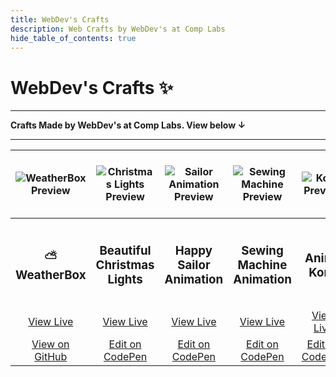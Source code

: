 ```yaml
---
title: WebDev's Crafts
description: Web Crafts by WebDev's at Comp Labs
hide_table_of_contents: true
---
```



# WebDev's Crafts ✨

<hr></hr>

**Crafts Made by WebDev's at Comp Labs. View below ↓**

<hr></hr>

<WebDevCardsRow />

| ![WeatherBox Preview](/img/blog/default.png) | ![Christmas Lights Preview](/img/blog/default.png) | ![Sailor Animation Preview](/img/blog/default.png) | ![Sewing Machine Preview](/img/blog/default.png) | ![Komi Preview](/img/blog/default.png) | ![Nezuko Preview](/img/blog/default.png) | ![Turin Horse Preview](/img/blog/default.png) | ![Double Cone Illusion Preview](/img/blog/default.png) | ![Magical Text Effect Preview](/img/blog/default.png) | ![Mini GSAP Game Preview](/img/blog/default.png) | ![Multi-Input Maze Preview](/img/blog/default.png) | ![Dragon Animation Preview](/img/blog/default.png) | ![DIV CSS Card Backgrounds Preview](/img/blog/default.png) | ![Parametric Spider Preview](/img/blog/default.png) | ![Island Preview](/img/blog/default.png) | ![Play Buttons Preview](/img/blog/default.png) | ![Super Header Slider Preview](/img/blog/default.png) | ![Generative Kong Summit Patterns Preview](/img/blog/default.png) |
|:---:	|:---:	|:---:	|:---:	|:---:	|:---:	|:---:	|:---:	|:---:	|:---:	|:---:	|:---:	|:---:	|:---:	|:---:	|:---:	|:---:	|:---:	|
| <h3>⛅ WeatherBox</h3> | <h3>Beautiful Christmas Lights</h3> | <h3>Happy Sailor Animation</h3> | <h3>Sewing Machine Animation</h3> | <h3>Anime Komi</h3> | <h3>Anime Nezuko</h3> | <h3>The Turin Horse - Hadi</h3> | <h3>Double Cone Illusion</h3> | <h3>Magical Text Effect</h3> | <h3>Mini GSAP Game</h3> | <h3>Multi-Input Maze</h3> | <h3>Dragon Animation</h3> | <h3>DIV CSS Card Backgrounds</h3> | <h3>Parametric Spider</h3> | <h3>Island</h3> | <h3>Play Buttons</h3> | <h3>Super Header Slider</h3> | <h3>Generative Kong Summit Patterns</h3> |
| <a href="https://weatherbox.complabs.in" target="_blank" rel="noopener noreferrer" class="button button--primary"><i class="fa-solid fa-arrow-up-right-from-square"></i> View Live</a> | <a href="https://codepen.io/rudrasen2/full/GRywgoR" class="button button--primary"><i class="fa-solid fa-arrow-up-right-from-square"></i> View Live</a> | <a href="https://codepen.io/rudrasen2/full/zYRxPBr" class="button button--primary"><i class="fa-solid fa-arrow-up-right-from-square"></i> View Live</a> | <a href="https://codepen.io/rudrasen2/full/XWZeqVb" class="button button--primary"><i class="fa-solid fa-arrow-up-right-from-square"></i> View Live</a> | <a href="https://codepen.io/rudrasen2/full/YzedXxa" class="button button--primary"><i class="fa-solid fa-arrow-up-right-from-square"></i> View Live</a> | <a href="https://codepen.io/rudrasen2/full/dydworj" class="button button--primary"><i class="fa-solid fa-arrow-up-right-from-square"></i> View Live</a> | <a href="https://codepen.io/rudrasen2/full/oNEJXeo" class="button button--primary"><i class="fa-solid fa-arrow-up-right-from-square"></i> View Live</a> | <a href="https://codepen.io/josetxu/full/VwQqagB" class="button button--primary"><i class="fa-solid fa-arrow-up-right-from-square"></i> View Live</a> | <a href="https://codepen.io/Hyperplexed/full/YzeOLYe" class="button button--primary"><i class="fa-solid fa-arrow-up-right-from-square"></i> View Live</a> | <a href="https://codepen.io/a-trost/full/jOZXdoP" class="button button--primary"><i class="fa-solid fa-arrow-up-right-from-square"></i> View Live</a> | <a href="https://codepen.io/nitnelav/full/GRQEadJ" class="button button--primary"><i class="fa-solid fa-arrow-up-right-from-square"></i> View Live</a> | <a href="https://codepen.io/grantjenkins/full/poeqNve" class="button button--primary"><i class="fa-solid fa-arrow-up-right-from-square"></i> View Live</a> | <a href="https://codepen.io/thebabydino/full/NWxBzRv" class="button button--primary"><i class="fa-solid fa-arrow-up-right-from-square"></i> View Live</a> | <a href="https://codepen.io/supah/full/vYdwbQK" class="button button--primary"><i class="fa-solid fa-arrow-up-right-from-square"></i> View Live</a> | <a href="https://codepen.io/Anna_Batura/full/eYVqoxd" class="button button--primary"><i class="fa-solid fa-arrow-up-right-from-square"></i> View Live</a> | <a href="https://codepen.io/Adir-SL /full/zYRyaaN" class="button button--primary"><i class="fa-solid fa-arrow-up-right-from-square"></i> View Live</a> | <a href="https://codepen.io/Hyperplexed /full/BaYXaOx" class="button button--primary"><i class="fa-solid fa-arrow-up-right-from-square"></i> View Live</a> | <a href="https://codepen.io/cobra_winfrey /full/poaYpGV" class="button button--primary"><i class="fa-solid fa-arrow-up-right-from-square"></i> View Live</a> |
| <a href="https://github.com/Comp-Labs/WeatherBox" target="_blank" rel="noopener noreferrer" class="button button--primary"><i class="fa-brands fa-github"></i> View on GitHub</a> | <a href="https://codepen.io/rudrasen2/pen/GRywgoR" class="button button--primary"><i class="fa-brands fa-codepen"></i> Edit on CodePen</a> | <a href="https://codepen.io/rudrasen2/pen/zYRxPBr" class="button button--primary"><i class="fa-brands fa-codepen"></i> Edit on CodePen</a> | <a href="https://codepen.io/rudrasen2/pen/XWZeqVb" class="button button--primary"><i class="fa-brands fa-codepen"></i> Edit on CodePen</a> | <a href="https://codepen.io/rudrasen2/pen/YzedXxa" class="button button--primary"><i class="fa-brands fa-codepen"></i> Edit on CodePen</a> | <a href="https://codepen.io/rudrasen2/pen/dydworj" class="button button--primary"><i class="fa-brands fa-codepen"></i> Edit on CodePen</a> | <a href="https://codepen.io/rudrasen2/pen/oNEJXeo" class="button button--primary"><i class="fa-brands fa-codepen"></i> Edit on CodePen</a> | <a href="https://codepen.io/josetxu/pen/VwQqagB" class="button button--primary"><i class="fa-brands fa-codepen"></i> Edit on CodePen</a> | <a href="https://codepen.io/Hyperplexed/pen/YzeOLYe" class="button button--primary"><i class="fa-brands fa-codepen"></i> Edit on CodePen</a> | <a href="https://codepen.io/a-trost/pen/jOZXdoP" class="button button--primary"><i class="fa-brands fa-codepen"></i> Edit on CodePen</a> | <a href="https://codepen.io/nitnelav/pen/GRQEadJ" class="button button--primary"><i class="fa-brands fa-codepen"></i> Edit on CodePen</a> | <a href="https://codepen.io/grantjenkins/pen/poeqNve" class="button button--primary"><i class="fa-brands fa-codepen"></i> Edit on CodePen</a> | <a href="https://codepen.io/thebabydino/pen/NWxBzRv" class="button button--primary"><i class="fa-brands fa-codepen"></i> Edit on CodePen</a> | <a href="https://codepen.io/supah/pen/vYdwbQK" class="button button--primary"><i class="fa-brands fa-codepen"></i> Edit on CodePen</a> | <a href="https://codepen.io/Anna_Batura/pen/eYVqoxd" class="button button--primary"><i class="fa-brands fa-codepen"></i> Edit on CodePen</a> | <a href="https://codepen.io/Adir-SL/pen/zYRyaaN" class="button button--primary"><i class="fa-brands fa-codepen"></i> Edit on CodePen</a> | <a href="https://codepen.io/Hyperplexed/pen/BaYXaOx" class="button button--primary"><i class="fa-brands fa-codepen"></i> Edit on CodePen</a> | <a href="https://codepen.io/cobra_winfrey/pen/poaYpGV" class="button button--primary"><i class="fa-brands fa-codepen"></i> Edit on CodePen</a> |
